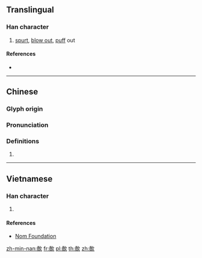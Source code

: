 {{character info/new}}
==Translingual==

===Han character===
{{Han char|rn=76|rad=欠|as=12|sn=16|four=07882|canj=JCNO|ids=⿰賁欠}}

# [[spurt]], [[blow out]], [[puff]] out

====References====
* {{Han ref|kx=0572.130|dkj=16218|hdz=32151.030|uh=6B55|ud=27477|bh=E9DE|bd=59870}}

----

==Chinese==
{{zh-forms}}

===Glyph origin===
{{Han etym}}

===Pronunciation===
{{zh-pron
|m=pēn
|c=pan3,fan5,pan1
|mc=y
|oc=y
|ma=
|cat=v
}}

===Definitions===
{{zh-hanzi}}

# {{rfdef|lang=zh}}

----

==Vietnamese==

===Han character===
{{vi-readings|rs=欠12| hanviet = phún}}

# {{defn|lang=vi|sort=欠12}}

====References====
*[http://nomfoundation.org/common/nom_details.php?codepoint=6b55 Nom Foundation]

[[zh-min-nan:歕]]
[[fr:歕]]
[[pl:歕]]
[[th:歕]]
[[zh:歕]]